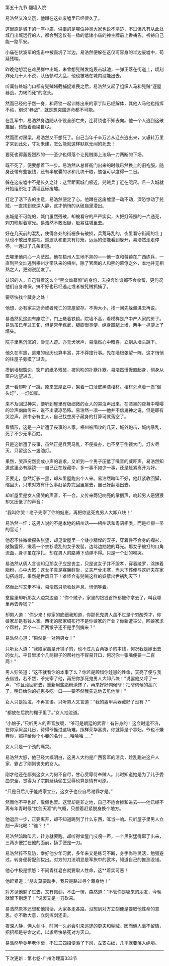 

第五十九节 翻墙入院

易浩然又冷又饿，他蹲在这处废墟里已经很久了。

这里原是城下的一座小庙，供奉的是哪位神灵大家也说不清楚，不过但凡有从此处城门出城远行的人，都会到这仅有一楹的低矮小庙的神主牌前上香祷告，祈祷自己能一路平安。

小庙在伏波军的炮击中被轰坍了半边，易浩然便躲在这仅可容身的半边废墟中，苟延残喘。

昨晚他想混在难民群中出城，未曾想髡贼发炮轰击城池，一弹正落在街道上，顷刻炸死几十人不说，队伍顿时大乱，他也被堵在城内没能出去。

听闻各处城门口都有髡贼堵截捕捉难民之后，易浩然又起了组织人马和髡贼“逐屋巷战，力竭而死”的念头。

然而已经他孑然一身，和蒋锁一起训练出来的家丁队已经解体，其他人马他也指挥不动，别说“巷战”，就是想突围逃命都不可能。

在乱军中，易浩然身边随从仆役全部亡失，连蒋锁也不知去向。他一个人逃到这破庙里，预备着悬梁自尽。

然而面对房梁，易浩然又不想死了。自己当年千辛万苦从辽东逃出来，又辗转万里才来到此处，寸功未建，怎么能就这样默默无闻的死去！

要死也得轰轰烈烈的――至少也得落个让髡贼绑上法场一刀两断的下场。

既不死了，便要想着下一步。易浩然从总督衙门出来的时候已然换上的旧袍服，随身还带有些银钱，还有半皮囊的水和几块干粮，勉强可以度得一二日。

躲在这废墟中不是长久之计：这里距离城门极近，髡贼兵丁近在咫尺。且一入城就开始组织壮丁清理瓦砾废墟。

打定了活下去的主意，易浩然便定了心。他蹲在这废墟里一动不动，深恐惊动了髡贼，一直挨到夜深人静，这才悄悄的从破庙里潜出。

出城是不可能的，城门虽然残破，却被看守的严严实实，火把灯笼照的一片通亮，刺刀映射着寒光。易浩然不敢迟疑，赶紧往城里去。

好在几天前的混乱，使得各处的街栅多有破损，兵荒马乱的，夜里看守街闸的壮丁队也不敢出来巡视。巡逻队和更夫有灯笼，远远的便能看到躲开，易浩然走走停停，一连过了几条街道。

去哪里他内心一片茫然。他在梧州人生地不熟的――他一直和蒋锁在广西练兵，一直到熊文灿逃到梧州才带队来的梧州，除了官面的人和熊的幕僚之外，本地并无相熟之人，更别说朋友了。

认识的人，自己背着这么个“熊文灿幕僚”的身份，去投奔谁谁都不会收留，更何况他们自身难保，搞不好也已经逃走或者被髡贼抓捕了。

要尽快找个藏身之处！

他想，必有家主逃命或者死亡的空屋留存。不拘大小，找一间先躲藏进去再说。

易浩然见这边有座院子，门上悬着铁锁。院墙不高，看模样是户中产人家的房子。易浩虽已年过五旬，但是常年练武，腿脚很灵便，纵身蹬腿上墙，两手一扒便上了墙头。

院子里黑沉沉的，渺无人迹。亦无犬吠声，易浩然心中暗喜，立刻从墙头跳下。

他久在军旅，逃难的经历也算丰富，并不莽撞行事。先在墙根张望一阵，这才悄悄的往屋子旁摸了过去。

摸到墙根窗边，窗户的纸多残破，被风吹的扑簌扑簌。易浩然慢慢直起身，侧身从窗户边望进去。

这一看却吓了一跳，原来堂屋正中，架着一口薄皮黑漆棺材。棺材旁点着一盏“倒头灯”，一灯如豆。

来不及回过神来，便听到屋里有极细微的女人的哭泣声出来，在漆黑的夜幕中嘤嘤的泣声幽幽传来，说不出凄凉恐怖。易浩然一凛――他并不信鬼神之说，但是即有哭泣声，房中必有主人，自己找空房子藏身的打算可就落空了。

看情形，这是一户新遭了丧事的人家。梧州被围攻的几天，城外炮击，城内暴乱，死了不少无辜百姓。

只是这新遭了丧事，虽然正是兵荒马乱，不便操办，也不至于倒锁大门，灯火尽灭，只留这么一盏油灯。

果然，哭声突然变成小声的哀求，又听到一个男子压低了嗓音的威吓声。易浩然知道这里必有蹊跷――自己正在躲藏中，多一事不如少一事，还是赶紧离开为好。

正要走，忽然灯影一黑，却从里屋跑出个人来。易浩然暗叫不好，他赶紧收回脚，缩回头，只求对方有什么事赶紧办完回里屋去，自己好翻墙出去。

却听屋里是女人痛哭的声音，不一会，又传来两记响亮的掌掴声，响起男人恶狠狠却又压低了的声音：

“我叫你哭！老子先宰了你的娃崽，再把你这死鬼男人大卸八块！”

易浩然一怔：这男人说的不是本地的梧州话――梧州话和粤语相类，而是桂柳一带的官话！

他忍不住微微探头张望，却见堂屋里一个矮小精悍的汉子，穿着件不合身的襴衫，敞胸露怀，揪着一个衣衫凌乱的女子发髻，边骂边抽她的耳光。那女子被打的口角流血，身子虽在挣扎，却在男人的胳膊下动弹不得。只是一个劲的啼哭。

易浩然从俩人言谈知见那女子应是丧主，只是这女子并不服孝，穿着绫罗，涂抹着脂粉，心中大怒：这女子真是寡廉鲜耻，丈夫尸骨未寒，尚未下葬便与这奸夫在家勾搭成奸。果然是世风日下！难怪会有髡贼这样的妖孽出世祸乱天下！

然而此时又走不得，易浩然只能收敛声息，悄悄等着。

堂屋里却听那女人边哭边道：“你个贼子，家里的银钱首饰都被你拿去了，叫我哪里再去弄钱？”

却男人道：“你少来！你家的底细我知道，你那死鬼男人虽不过是个穷酸秀才，你娘家却是有钱人家。西街的那家绸布行不是你娘家的产业？你新遭丧父，回娘家求个帮衬，弄个一二百两银子还不是手到擒来？”

易浩然心道：“果然是一对狗男女！”

只听女人道：“我娘家虽是开铺子的，也不过几百两银子的本钱，何况我是嫁出去的女儿，平日里求个几两银子的帮衬也不容易开口，何况你一张嘴便要一二百两！”

男人狞笑道：“这不就看你的本事了么？你若是顾惜你娃崽的性命，天亮了便与我去借钱，若不然，爷先宰了他，再把你那死鬼男人大卸八块！”说罢他又哼了一声，“你且滚回房去，重新用些脂粉涂饰了，再来好好伺候爷！把爷伺候的高兴了，明日给你的娃崽多吃一口――要不然我先送他去见他爹！”

女人只是抽泣，不再言语。只听男人又言道：“我的盔甲兵器藏好了没有？”

“都放在后院的棚子里了。”女人抽泣道。

“小娘子，”只听男人的声音放缓，“爷可是朝廷的武官！有告身的！这会时运不济，在你家厮混几日，待得爷捱过这场难，照样荣华富贵，你就算是个寡妇，爷也不嫌弃你，照样给你个小妾的名分……哈哈哈……”

女人只是一个劲的痛哭。

易浩然大怒，他已经大概明白，这男人大约是广西客军的溃兵，趁乱跑进这户人家，霸占了刚刚丧夫的女人。

刚才他还在鄙夷这女人为何不自尽，甘心受辱侍奉贼人。此时知道她是为了儿子委曲求全，觉得为了宗嗣延续偷生受辱也算是情有可原。

“只是日后儿子能成家立业，这女子也应自尽谢罪才是。”

然而他不平也好，敬佩也罢。这里却是非之地，自己不适合掺和进去――他已经不再有年青时候“仗剑天涯”的气概，只想着赶紧脱身换个地方。

他退后一步，正要离开，却不知道踢到了什么东西，哐当一响。只听屋子里男人立刻一声叱喝：“谁？！”

易浩然暗暗叫苦，转身就要跑。却听得堂屋门吱嘎一声，一个黑影猛得窜了出来，三两步便拦在他的面前，扬手便是一刀。

易浩然猝不及防，幸好他少年习武，多年来又是练习不断，身手尚称灵活，勉强避过。转身便将配剑拔出。对方的刀法明显是军旅中的武术，知道自己的推测没错。

他心中极是愤怒：不问青红皂白就要取人性命，这**着实可恶！

他赶紧道：“朋友莫要动手，我只是路过寻个藏身地！”

对方见他躲了过去，又有佩剑，不由一愣，森然道：“不管你是哪来的朋友，今晚就留下别走了！”说罢又是一刀砍来。

易浩然原本还想和他搭话，大家各走各路。没想到对方立刻便是要取他性命的意思。亦不敢大意，立刻挥剑还击。

夜深人静，俩人剑斗，时间一久必会引来巡逻的更夫和髡贼。因而俩人毫不留情，招招都是夺命之式，以求尽快杀死对方灭口。

易浩然毕竟年老体衰，不过三四招便落了下风，左支右绌，几乎就要落入绝境。

-------------------------------------------------------------

下次更新：第七卷-广州治理篇333节

